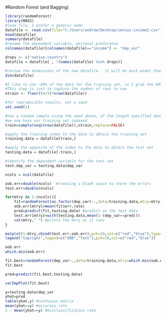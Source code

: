 #Random Forest (and Bagging)

```{r}
library(randomForest)
library(MASS)
#load file, I prefer a generic name
datafile <- read.csv(file="C:/Users/andrew/Desktop/census-income2.csv",head=TRUE,sep=",")
head(datafile)
summary(datafile)
#rename the dependent variable, personal preference
colnames(datafile)[colnames(datafile)=="income"] <- "dep_var"
```

```{r}
drops <- c("native.country")
datafile = datafile[ , !(names(datafile) %in% drops)]

#review the dimensions of the new datafile.  it will be much wider than before
dim(datafile)

#I like to use ~80% of the data for the training set, so I grab the 80% of the rows and force it to the floor integer
#This step is just to capture the number of rows to use
ntrain <- floor((4/5)*nrow(datafile))

#for reproducible results, set a seed
set.seed(1)

#now a random sample using the seed above, of the length specified above, will be applied to the datafile.
#we now have our training set indexed
train=sample(seq(nrow(datafile)),ntrain,replace=FALSE)

#apply the training index to the data to obtain the training set
training.data = datafile[train,]

#apply the opposite of the index to the data to obtain the test set
testing.data = datafile[-train,]

#identify the dependent variable for the test set
test.dep_var = testing.data$dep_var 

ncols = ncol(datafile)
```



```{r}
oob.err=double(ncols)  #creating a blank space to store the errors
test.err=double(ncols)

for(mtry in 1:(ncols)){
	fit=randomForest(as.factor(dep_var)~.,data=training.data,mtry=mtry,ntree=500, importance = TRUE)  
	oob.err[mtry]=mean(fit$err.rate)
	pred=predict(fit,testing.data) #predict on the test data
	test.err[mtry]=with(testing.data,mean(1-(dep_var==pred)))
	cat(mtry," ") #prints the mtry as it runs
}

matplot(1:mtry,cbind(test.err,oob.err),pch=19,col=c("red","blue"),type="b",ylab="Error Rate")
legend("topright",legend=c("OOB","Test"),pch=19,col=c("red","blue"))

oob.err
which.min(oob.err)

fit.best=randomForest(dep_var~.,data=training.data,mtry=which.min(oob.err),ntree=500) #bump this up to 500+ in true analysis
fit.best

pred=predict(fit.best,testing.data)

varImpPlot(fit.best)

y=testing.data$dep_var
yhat=pred
table(yhat,y) #confusion matrix
mean(yhat==y) #accuracy rate
1 - mean(yhat==y) #misclassification rate

```